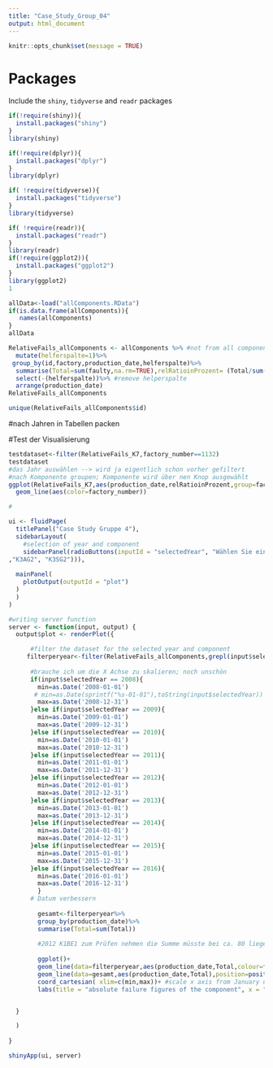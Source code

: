 ```yaml
---
title: "Case_Study_Group_04"
output: html_document
---
```


```r
knitr::opts_chunk$set(message = TRUE)
```

# Packages
Include the `shiny`, `tidyverse` and `readr` packages
```r
if(!require(shiny)){
  install.packages("shiny")
}
library(shiny)

if(!require(dplyr)){
  install.packages("dplyr")
}
library(dplyr)

if( !require(tidyverse)){
  install.packages("tidyverse")
}
library(tidyverse)

if( !require(readr)){
  install.packages("readr")
}
library(readr)
if(!require(ggplot2)){
  install.packages("ggplot2")
}
library(ggplot2)
1

allData<-load("allComponents.RData") 
if(is.data.frame(allComponents)){
   names(allComponents)
}
allData
```

```r

RelativeFails_allComponents <- allComponents %>% #not from all components, this must change
  mutate(helferspalte=1)%>%
 group_by(id,factory,production_date,helferspalte)%>%
  summarise(Total=sum(faulty,na.rm=TRUE),relRatioinProzent= (Total/sum(helferspalte))*100)%>%
  select(-(helferspalte))%>% #remove helperspalte
  arrange(production_date)
RelativeFails_allComponents

unique(RelativeFails_allComponents$id)
```

#nach Jahren in Tabellen packen

#Test der Visualisierung
```r
testdataset<-filter(RelativeFails_K7,factory_number==1132)
testdataset
#das Jahr auswählen --> wird ja eigentlich schon vorher gefiltert
#nach Komponente groupen; Komponente wird über nen Knop ausgewählt
ggplot(RelativeFails_K7,aes(production_date,relRatioinProzent,group=factory_number))+
  geom_line(aes(color=factory_number))

```

```r
#

ui <- fluidPage(
  titlePanel("Case Study Gruppe 4"),
  sidebarLayout(
    #selection of year and component
    sidebarPanel(radioButtons(inputId = "selectedYear", "Wählen Sie ein Analysejahr aus: ", choices = list("2008", "2009", "2010", "2011", "2012", "2013","2014","2015","2016")),radioButtons(inputId = "selectedComponent", "Wählen Sie eine Komponente: ", choices = list("K1BE1", "K1BE2", "K1DI1" ,"K2LE2", "K2ST1", "K2ST2" ,"K3SG1", "K4" ,"K5" ,   "K6" ,   "K7" ,   "K3AG1"
,"K3AG2", "K3SG2"))),
    
  mainPanel(
    plotOutput(outputId = "plot")
  )
  )
)

#writing server function
server <- function(input, output) {
  output$plot <- renderPlot({

      #filter the dataset for the selected year and component 
     filterperyear<-filter(RelativeFails_allComponents,grepl(input$selectedYear,production_date)==TRUE&grepl(input$selectedComponent,id)==TRUE)
   
      #brauche ich um die X Achse zu skalieren; noch unschön
      if(input$selectedYear == 2008){
        min=as.Date('2008-01-01')
       # min=as.Date(sprintf("%s-01-01"),toString(input$selectedYear))
        max=as.Date('2008-12-31')
      }else if(input$selectedYear == 2009){
        min=as.Date('2009-01-01')
        max=as.Date('2009-12-31')
      }else if(input$selectedYear == 2010){
        min=as.Date('2010-01-01')
        max=as.Date('2010-12-31')
      }else if(input$selectedYear == 2011){
        min=as.Date('2011-01-01')
        max=as.Date('2011-12-31')
      }else if(input$selectedYear == 2012){
        min=as.Date('2012-01-01')
        max=as.Date('2012-12-31')
      }else if(input$selectedYear == 2013){
        min=as.Date('2013-01-01')
        max=as.Date('2013-12-31')
      }else if(input$selectedYear == 2014){
        min=as.Date('2014-01-01')
        max=as.Date('2014-12-31')
      }else if(input$selectedYear == 2015){
        min=as.Date('2015-01-01')
        max=as.Date('2015-12-31')
      }else if(input$selectedYear == 2016){
        min=as.Date('2016-01-01')
        max=as.Date('2016-12-31')
        }
      # Datum verbessern
     
        gesamt<-filterperyear%>%
        group_by(production_date)%>%
        summarise(Total=sum(Total))
        
        #2012 K1BE1 zum Prüfen nehmen die Summe müsste bei ca. 80 liegen 50+20+10 passt
        
        ggplot()+
        geom_line(data=filterperyear,aes(production_date,Total,colour=factory))+
        geom_line(data=gesamt,aes(production_date,Total),position=position_dodge(width=1.2))+
        coord_cartesian( xlim=c(min,max))+ #scale x axis from January until December
        labs(title = "absolute failure figures of the component", x = " weeks", y = " failure rate") #not yet weeks must change


  }    

  )
 
}

shinyApp(ui, server)
```
